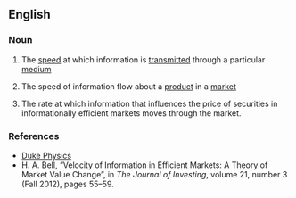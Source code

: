 ==English==
{{rfd}}

===Noun===
{{en-noun|head=[[information]] [[velocity]]|-}}

#{{physics}} The [[speed]] at which information is [[transmitted]] through a particular [[medium]]
#{{context|marketing}} The speed of information flow about a [[product]]  in a [[market]]
# {{finance}} The rate at which information that influences the price of securities in informationally efficient markets moves through the market.

===References===
*[http://www.phy.duke.edu/research/photon/qelectron/proj/infv/infv_intro.ptml Duke Physics]
* H. A. Bell, “Velocity of Information in Efficient Markets: A Theory of Market Value Change”, in ''The Journal of Investing'', volume 21, number 3 (Fall 2012), pages 55–59.